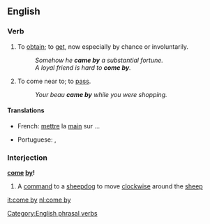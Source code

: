 ==English==

===Verb===
{{en-verb|inf=to [[come]] [[by]]|comes by|coming by|came by}}

# {{transitive}} To [[obtain]]; to [[get]], now especially by chance or involuntarily.
#:''Somehow he '''came by''' a substantial fortune.''
#:''A loyal friend is hard to '''come by'''.''
# {{intransitive}} To come near to; to [[pass]].
#:''Your beau '''came by''' while you were shopping.''

====Translations====
{{trans-top|to get (''trans.'')}}
* French: [[mettre]] la [[main]] sur ...
{{trans-mid}}
* Portuguese: {{t+|pt|encontrar}}, {{t|pt|pilhar}}
{{trans-bottom}}
{{trans-top|to pass (''intrans.'')}}
{{trans-mid}}
{{trans-bottom}}

===Interjection===
'''[[come]] [[by]]!'''

# A [[command]] to a [[sheepdog]] to move [[clockwise]] around the [[sheep]]

[[Category:English phrasal verbs]]

[[it:come by]]
[[nl:come by]]